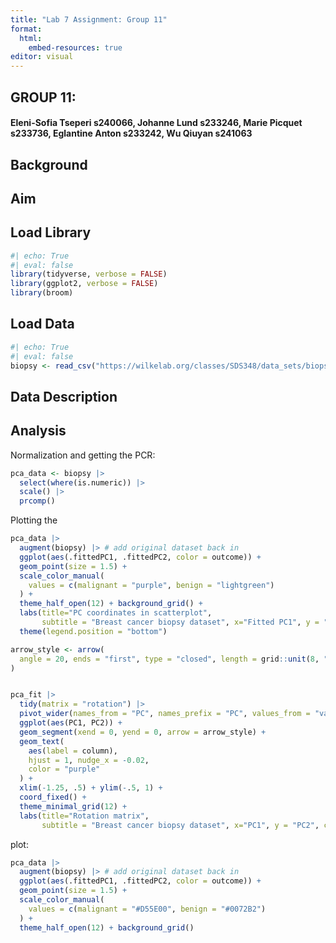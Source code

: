```yaml
---
title: "Lab 7 Assignment: Group 11"
format:
  html:
    embed-resources: true
editor: visual
---
```


## GROUP 11:

#### Eleni-Sofia Tseperi s240066, Johanne Lund s233246, Marie Picquet s233736, Eglantine Anton s233242, Wu Qiuyan s241063

## Background

## Aim

## Load Library

```r
#| echo: True
#| eval: false
library(tidyverse, verbose = FALSE)
library(ggplot2, verbose = FALSE)
library(broom)

```

## Load Data

```r
#| echo: True
#| eval: false
biopsy <- read_csv("https://wilkelab.org/classes/SDS348/data_sets/biopsy.csv")
```

## Data Description

## Analysis

Normalization and getting the PCR:

```r
pca_data <- biopsy |> 
  select(where(is.numeric)) |> 
  scale() |> 
  prcomp() 
```

Plotting the

```r
pca_data |>
  augment(biopsy) |> # add original dataset back in
  ggplot(aes(.fittedPC1, .fittedPC2, color = outcome)) + 
  geom_point(size = 1.5) +
  scale_color_manual(
    values = c(malignant = "purple", benign = "lightgreen")
  ) +
  theme_half_open(12) + background_grid() +
  labs(title="PC coordinates in scatterplot",
       subtitle = "Breast cancer biopsy dataset", x="Fitted PC1", y = "Fitted PC2", color="Outcome", caption="Source: https://wilkelab.org/classes/SDS348/data_sets/biopsy.csv") +
  theme(legend.position = "bottom")
```

```r
arrow_style <- arrow(
  angle = 20, ends = "first", type = "closed", length = grid::unit(8, "pt")
)


pca_fit |>
  tidy(matrix = "rotation") |>
  pivot_wider(names_from = "PC", names_prefix = "PC", values_from = "value") |>
  ggplot(aes(PC1, PC2)) +
  geom_segment(xend = 0, yend = 0, arrow = arrow_style) +
  geom_text(
    aes(label = column),
    hjust = 1, nudge_x = -0.02, 
    color = "purple"
  ) +
  xlim(-1.25, .5) + ylim(-.5, 1) +
  coord_fixed() + 
  theme_minimal_grid(12) +
  labs(title="Rotation matrix",
       subtitle = "Breast cancer biopsy dataset", x="PC1", y = "PC2", caption="Source: https://wilkelab.org/classes/SDS348/data_sets/biopsy.csv")
```

plot:

```r
pca_data |>
  augment(biopsy) |> # add original dataset back in
  ggplot(aes(.fittedPC1, .fittedPC2, color = outcome)) + 
  geom_point(size = 1.5) +
  scale_color_manual(
    values = c(malignant = "#D55E00", benign = "#0072B2")
  ) +
  theme_half_open(12) + background_grid()
```
